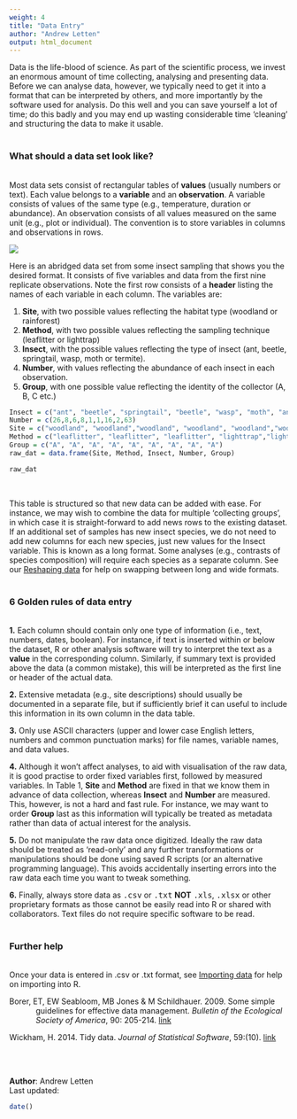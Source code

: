 ```yaml
---
weight: 4
title: "Data Entry"
author: "Andrew Letten"
output: html_document
---
```


Data is the life-blood of science. As part of the scientific process, we invest an enormous amount of time collecting, analysing and presenting data. Before we can analyse data, however, we typically need to get it into a format that can be interpreted by others, and more importantly by the software used for analysis. Do this well and you can save yourself a lot of time; do this badly and you may end up wasting considerable time 'cleaning' and structuring the data to make it usable. 
<br><br>

### What should a data set look like?
<br>
Most data sets consist of rectangular tables of **values** (usually numbers or text). Each value belongs to a **variable** and an **observation**. A variable consists of values of the same type (e.g., temperature, duration or abundance). An observation consists of all values measured on the same unit (e.g., plot or individual). The convention is to store variables in columns and observations in rows.  

![](Data_entry_image.jpg)

Here is an abridged data set from some insect sampling that shows you the desired format. It consists of five variables and data from  the first nine replicate observations. Note the first row consists of a **header** listing the names of each variable in each column. The variables are:

1. **Site**, with two possible values reflecting the habitat type (woodland or rainforest) 
2. **Method**, with two possible values reflecting the sampling technique (leaflitter or lighttrap)
3. **Insect**, with the possible values reflecting the type of insect (ant, beetle, springtail, wasp, moth or termite).
4. **Number**, with values reflecting the abundance of each insect in each observation.
5. **Group**, with one possible value reflecting the identity of the collector (A, B, C etc.)
<br>

```r
Insect = c("ant", "beetle", "springtail", "beetle", "wasp", "moth", "ant", "termite", "springtail")
Number = c(26,8,6,8,1,1,16,2,63)
Site = c("woodland", "woodland","woodland", "woodland", "woodland","woodland", "rainforest", "rainforest", "rainforest")
Method = c("leaflitter", "leaflitter", "leaflitter", "lighttrap","lighttrap","lighttrap", "leaflitter", "leaflitter", "leaflitter")
Group = c("A", "A", "A", "A", "A", "A", "A", "A", "A")
raw_dat = data.frame(Site, Method, Insect, Number, Group)
```

```r
raw_dat
```
<br>

This table is structured so that new data can be added with ease. For instance, we may wish to combine the data for multiple 'collecting groups', in which case it is straight-forward to add news rows to the existing dataset.  If an additional set of samples has new insect species, we do not need to add new columns for each new species, just new values for the Insect variable. This is known as a long format. Some analyses (e.g., contrasts of species composition) will require each species as a separate column. See our [Reshaping data](http://environmentalcomputing.net/Reshaping-data/) for help on swapping between long and wide formats.
<br><br>

### 6 Golden rules of data entry
<br>
**1.** Each column should contain only one type of information (i.e., text, numbers, dates, boolean). For instance, if text is inserted within or below the dataset, R or other analysis software will try to interpret the text as a **value** in the corresponding column. Similarly, if summary text is provided above the data (a common mistake), this will be interpreted as the first line or header of the actual data.  

**2.** Extensive metadata (e.g., site descriptions) should usually be documented in a separate file, but if sufficiently brief it can useful to include this information in its own column in the data table.  

**3.** Only use ASCII characters (upper and lower case English letters, numbers and common punctuation marks) for file names, variable names, and data values. 

**4.** Although it won't affect analyses, to aid with visualisation of the raw data, it is good practise to order fixed variables first, followed by measured variables. In Table 1, **Site** and **Method** are fixed in that we know them in advance of data collection, whereas **Insect** and **Number** are measured. This, however, is not a hard and fast rule. For instance, we may want to order **Group** last as this information will typically be treated as metadata rather than data of actual interest for the analysis.

**5.** Do not manipulate the raw data once digitized. Ideally the raw data should be treated as 'read-only' and any further transformations or manipulations should be done using saved R scripts (or an alternative programming language). This avoids accidentally inserting errors into the raw data each time you want to tweak something.

**6.** Finally, always store data as <font face="monospace">.csv</font> or <font face="monospace">.txt</font> **NOT** <font face="monospace">.xls</font>, <font face="monospace">.xlsx</font> or other proprietary formats as those cannot be easily read into R or shared with collaborators. Text files do not require specific software to be read.
<br><br>

### Further help
<br>
Once your data is entered in .csv or .txt format, see [Importing data](http://environmentalcomputing.net/Importing-data/) for help on importing into R.

<p style="margin-left:.5in;text-indent:-.5in">Borer, ET, EW Seabloom, MB Jones & M Schildhauer. 2009. Some simple guidelines for effective data management. *Bulletin of the Ecological Society of America*, 90: 205-214. [link](http://dx.doi.org/10.1890/0012-9623-90.2.205)</p>

<p style="margin-left:.5in;text-indent:-.5in">Wickham, H. 2014. Tidy data. *Journal of Statistical Software*, 59:(10). [link](http://www.jstatsoft.org/v59/i10/paper)</p>
<br><br>

**Author**: Andrew Letten
<br>
Last updated:
```r
date()
```